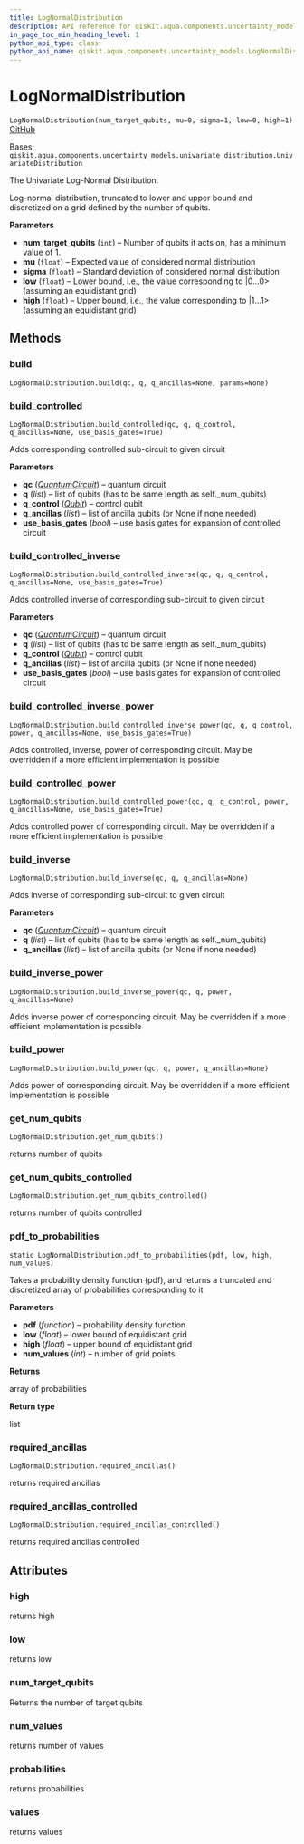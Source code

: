 ```yaml
---
title: LogNormalDistribution
description: API reference for qiskit.aqua.components.uncertainty_models.LogNormalDistribution
in_page_toc_min_heading_level: 1
python_api_type: class
python_api_name: qiskit.aqua.components.uncertainty_models.LogNormalDistribution
---
```


# LogNormalDistribution

<span id="qiskit.aqua.components.uncertainty_models.LogNormalDistribution" />

`LogNormalDistribution(num_target_qubits, mu=0, sigma=1, low=0, high=1)` [GitHub](https://github.com/qiskit-community/qiskit-aqua/tree/stable/0.9/qiskit/aqua/components/uncertainty_models/log_normal_distribution.py "view source code")

Bases: `qiskit.aqua.components.uncertainty_models.univariate_distribution.UnivariateDistribution`

The Univariate Log-Normal Distribution.

Log-normal distribution, truncated to lower and upper bound and discretized on a grid defined by the number of qubits.

**Parameters**

*   **num\_target\_qubits** (`int`) – Number of qubits it acts on, has a minimum value of 1.
*   **mu** (`float`) – Expected value of considered normal distribution
*   **sigma** (`float`) – Standard deviation of considered normal distribution
*   **low** (`float`) – Lower bound, i.e., the value corresponding to |0…0> (assuming an equidistant grid)
*   **high** (`float`) – Upper bound, i.e., the value corresponding to |1…1> (assuming an equidistant grid)

## Methods

### build

<span id="qiskit.aqua.components.uncertainty_models.LogNormalDistribution.build" />

`LogNormalDistribution.build(qc, q, q_ancillas=None, params=None)`

### build\_controlled

<span id="qiskit.aqua.components.uncertainty_models.LogNormalDistribution.build_controlled" />

`LogNormalDistribution.build_controlled(qc, q, q_control, q_ancillas=None, use_basis_gates=True)`

Adds corresponding controlled sub-circuit to given circuit

**Parameters**

*   **qc** ([*QuantumCircuit*](qiskit.circuit.QuantumCircuit "qiskit.circuit.QuantumCircuit")) – quantum circuit
*   **q** (*list*) – list of qubits (has to be same length as self.\_num\_qubits)
*   **q\_control** ([*Qubit*](qiskit.circuit.Qubit "qiskit.circuit.Qubit")) – control qubit
*   **q\_ancillas** (*list*) – list of ancilla qubits (or None if none needed)
*   **use\_basis\_gates** (*bool*) – use basis gates for expansion of controlled circuit

### build\_controlled\_inverse

<span id="qiskit.aqua.components.uncertainty_models.LogNormalDistribution.build_controlled_inverse" />

`LogNormalDistribution.build_controlled_inverse(qc, q, q_control, q_ancillas=None, use_basis_gates=True)`

Adds controlled inverse of corresponding sub-circuit to given circuit

**Parameters**

*   **qc** ([*QuantumCircuit*](qiskit.circuit.QuantumCircuit "qiskit.circuit.QuantumCircuit")) – quantum circuit
*   **q** (*list*) – list of qubits (has to be same length as self.\_num\_qubits)
*   **q\_control** ([*Qubit*](qiskit.circuit.Qubit "qiskit.circuit.Qubit")) – control qubit
*   **q\_ancillas** (*list*) – list of ancilla qubits (or None if none needed)
*   **use\_basis\_gates** (*bool*) – use basis gates for expansion of controlled circuit

### build\_controlled\_inverse\_power

<span id="qiskit.aqua.components.uncertainty_models.LogNormalDistribution.build_controlled_inverse_power" />

`LogNormalDistribution.build_controlled_inverse_power(qc, q, q_control, power, q_ancillas=None, use_basis_gates=True)`

Adds controlled, inverse, power of corresponding circuit. May be overridden if a more efficient implementation is possible

### build\_controlled\_power

<span id="qiskit.aqua.components.uncertainty_models.LogNormalDistribution.build_controlled_power" />

`LogNormalDistribution.build_controlled_power(qc, q, q_control, power, q_ancillas=None, use_basis_gates=True)`

Adds controlled power of corresponding circuit. May be overridden if a more efficient implementation is possible

### build\_inverse

<span id="qiskit.aqua.components.uncertainty_models.LogNormalDistribution.build_inverse" />

`LogNormalDistribution.build_inverse(qc, q, q_ancillas=None)`

Adds inverse of corresponding sub-circuit to given circuit

**Parameters**

*   **qc** ([*QuantumCircuit*](qiskit.circuit.QuantumCircuit "qiskit.circuit.QuantumCircuit")) – quantum circuit
*   **q** (*list*) – list of qubits (has to be same length as self.\_num\_qubits)
*   **q\_ancillas** (*list*) – list of ancilla qubits (or None if none needed)

### build\_inverse\_power

<span id="qiskit.aqua.components.uncertainty_models.LogNormalDistribution.build_inverse_power" />

`LogNormalDistribution.build_inverse_power(qc, q, power, q_ancillas=None)`

Adds inverse power of corresponding circuit. May be overridden if a more efficient implementation is possible

### build\_power

<span id="qiskit.aqua.components.uncertainty_models.LogNormalDistribution.build_power" />

`LogNormalDistribution.build_power(qc, q, power, q_ancillas=None)`

Adds power of corresponding circuit. May be overridden if a more efficient implementation is possible

### get\_num\_qubits

<span id="qiskit.aqua.components.uncertainty_models.LogNormalDistribution.get_num_qubits" />

`LogNormalDistribution.get_num_qubits()`

returns number of qubits

### get\_num\_qubits\_controlled

<span id="qiskit.aqua.components.uncertainty_models.LogNormalDistribution.get_num_qubits_controlled" />

`LogNormalDistribution.get_num_qubits_controlled()`

returns number of qubits controlled

### pdf\_to\_probabilities

<span id="qiskit.aqua.components.uncertainty_models.LogNormalDistribution.pdf_to_probabilities" />

`static LogNormalDistribution.pdf_to_probabilities(pdf, low, high, num_values)`

Takes a probability density function (pdf), and returns a truncated and discretized array of probabilities corresponding to it

**Parameters**

*   **pdf** (*function*) – probability density function
*   **low** (*float*) – lower bound of equidistant grid
*   **high** (*float*) – upper bound of equidistant grid
*   **num\_values** (*int*) – number of grid points

**Returns**

array of probabilities

**Return type**

list

### required\_ancillas

<span id="qiskit.aqua.components.uncertainty_models.LogNormalDistribution.required_ancillas" />

`LogNormalDistribution.required_ancillas()`

returns required ancillas

### required\_ancillas\_controlled

<span id="qiskit.aqua.components.uncertainty_models.LogNormalDistribution.required_ancillas_controlled" />

`LogNormalDistribution.required_ancillas_controlled()`

returns required ancillas controlled

## Attributes

<span id="qiskit.aqua.components.uncertainty_models.LogNormalDistribution.high" />

### high

returns high

<span id="qiskit.aqua.components.uncertainty_models.LogNormalDistribution.low" />

### low

returns low

<span id="qiskit.aqua.components.uncertainty_models.LogNormalDistribution.num_target_qubits" />

### num\_target\_qubits

Returns the number of target qubits

<span id="qiskit.aqua.components.uncertainty_models.LogNormalDistribution.num_values" />

### num\_values

returns number of values

<span id="qiskit.aqua.components.uncertainty_models.LogNormalDistribution.probabilities" />

### probabilities

returns probabilities

<span id="qiskit.aqua.components.uncertainty_models.LogNormalDistribution.values" />

### values

returns values

